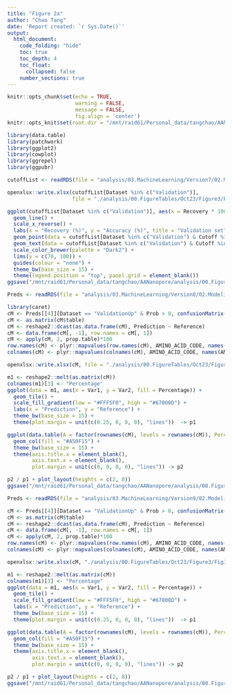 ```yaml
---
title: "Figure 2a"
author: "Chao Tang"
date: 'Report created: `r Sys.Date()`'
output: 
  html_document: 
    code_folding: "hide"
    toc: true
    toc_depth: 4
    toc_float: 
      collapsed: false
    number_sections: true
---
```


```r
knitr::opts_chunk$set(echo = TRUE, 
                      warning = FALSE, 
                      message = FALSE, 
                      fig.align = 'center')
knitr::opts_knit$set(root.dir = "/mnt/raid61/Personal_data/tangchao/AANanopore")
```

```r
library(data.table)
library(patchwork)
library(ggplot2)
library(cowplot)
library(ggrepel)
library(ggpubr)
```

```r
cutoffList <- readRDS(file = "analysis/03.MachineLearning/Version7/02.Modeling/01.RF/02.CompareModels/Cutoff_Recovery_Accuracy_Test.Rds")
```

```r
openxlsx::write.xlsx(cutoffList[Dataset %in% c("Validation")], 
                     file = "./analysis/00.FigureTables/Oct23/Figure3/Fig3c.xlsx")
```

```r
ggplot(cutoffList[Dataset %in% c("Validation")], aes(x = Recovery * 100, y = Accuracy * 100, colour = Model)) + 
  geom_line() + 
  scale_x_reverse() + 
  labs(x = "Recovery (%)", y = "Accuracy (%)", title = "Validation set") + 
  geom_point(data = cutoffList[Dataset %in% c("Validation") & Cutoff %in% c(c(7)/10)]) +
  geom_text(data = cutoffList[Dataset %in% c("Validation") & Cutoff %in% c(c(7)/10)], aes(x = 25, y = seq(73, 88, 3), label = L)) + 
  scale_color_brewer(palette = "Dark2") + 
  lims(y = c(70, 100)) + 
  guides(colour = "none") + 
  theme_bw(base_size = 15) + 
  theme(legend.position = "top", panel.grid = element_blank())
ggsave("/mnt/raid61/Personal_data/tangchao/AANanopore/analysis/00.FigureTables/Sep24/Figure3/Fig3b.eps", width = 3.5, height = 4)
```


```r
Preds <- readRDS(file = "analysis/03.MachineLearning/Version8/02.Modeling/01.RF/02.CompareModels/Preds.Rds")
```

```r
library(caret)
cM <- Preds[[4]][Dataset == "ValidationUp" & Prob > 0, confusionMatrix(pred, true)]
cM <- as.matrix(cM$table)
cM <- reshape2::dcast(as.data.frame(cM), Prediction ~ Reference)
cM <- data.frame(cM[, -1], row.names = cM[, 1])
cM <- apply(cM, 2, prop.table)*100
row.names(cM) <- plyr::mapvalues(row.names(cM), AMINO_ACID_CODE, names(AMINO_ACID_CODE))
colnames(cM) <- plyr::mapvalues(colnames(cM), AMINO_ACID_CODE, names(AMINO_ACID_CODE))
```

```r
openxlsx::write.xlsx(cM, file = "./analysis/00.FigureTables/Oct23/Figure3/Fig3d.xlsx")
```

```r
m1 <- reshape2::melt(as.matrix(cM))
colnames(m1)[3] <- "Percentage"
ggplot(data = m1, aes(x = Var1, y = Var2, fill = Percentage)) + 
  geom_tile() + 
  scale_fill_gradient(low = "#FFF5F0", high = "#67000D") + 
  labs(x = "Prediction", y = "Reference") +
  theme_bw(base_size = 15) + 
  theme(plot.margin = unit(c(0.25, 0, 0, 0), "lines"))  -> p1

ggplot(data.table(A = factor(rownames(cM), levels = rownames(cM)), Percentage = rowSums(cM)), aes(x = A, y = Percentage)) +
  geom_col(fill = "#A50F15") +
  theme_bw(base_size = 15) + 
  theme(axis.title.x = element_blank(), 
        axis.text.x = element_blank(), 
        plot.margin = unit(c(0, 0, 0, 0), "lines")) -> p2
```

```r
p2 / p1 + plot_layout(heights = c(2, 8))
ggsave("/mnt/raid61/Personal_data/tangchao/AANanopore/analysis/00.FigureTables/Sep24/Figure3/Fig3d.eps", width = 5, height = 4)
```

```r
Preds <- readRDS(file = "analysis/03.MachineLearning/Version9/02.Modeling/01.RF/02.CompareModels/Preds.Rds")
```

```r
cM <- Preds[[4]][Dataset == "ValidationUp" & Prob > 0, confusionMatrix(pred, true)]
cM <- as.matrix(cM$table)
cM <- reshape2::dcast(as.data.frame(cM), Prediction ~ Reference)
cM <- data.frame(cM[, -1], row.names = cM[, 1])
cM <- apply(cM, 2, prop.table)*100
row.names(cM) <- plyr::mapvalues(row.names(cM), AMINO_ACID_CODE, names(AMINO_ACID_CODE))
colnames(cM) <- plyr::mapvalues(colnames(cM), AMINO_ACID_CODE, names(AMINO_ACID_CODE))
```

```r
openxlsx::write.xlsx(cM, "./analysis/00.FigureTables/Oct23/Figure3/Fig3d.xlsx")
```

```r
m1 <- reshape2::melt(as.matrix(cM))
colnames(m1)[3] <- "Percentage"
ggplot(data = m1, aes(x = Var1, y = Var2, fill = Percentage)) + 
  geom_tile() + 
  scale_fill_gradient(low = "#FFF5F0", high = "#67000D") + 
  labs(x = "Prediction", y = "Reference") +
  theme_bw(base_size = 15) + 
  theme(plot.margin = unit(c(0.25, 0, 0, 0), "lines"))  -> p1

ggplot(data.table(A = factor(rownames(cM), levels = rownames(cM)), Percentage = rowSums(cM)), aes(x = A, y = Percentage)) +
  geom_col(fill = "#A50F15") +
  theme_bw(base_size = 15) + 
  theme(axis.title.x = element_blank(), 
        axis.text.x = element_blank(), 
        plot.margin = unit(c(0, 0, 0, 0), "lines")) -> p2
```

```r
p2 / p1 + plot_layout(heights = c(2, 8))
ggsave("/mnt/raid61/Personal_data/tangchao/AANanopore/analysis/00.FigureTables/Sep24/Figure3/Fig3d_20.eps", width = 5, height = 4)
```






